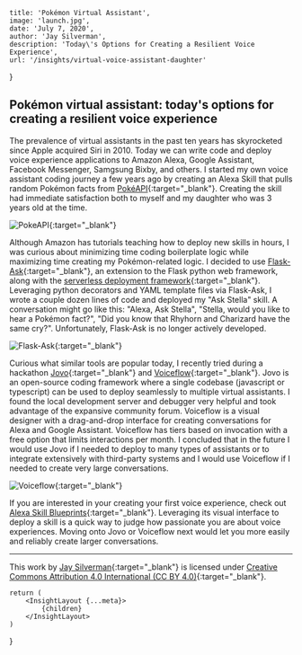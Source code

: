 
    title: 'Pokémon Virtual Assistant',
    image: 'launch.jpg',
    date: 'July 7, 2020',
    author: 'Jay Silverman',
    description: 'Today\'s Options for Creating a Resilient Voice Experience',
    url: '/insights/virtual-voice-assistant-daughter'
}

## Pokémon virtual assistant: today's options for creating a resilient voice experience  

The prevalence of virtual assistants in the past ten years has skyrocketed since Apple acquired Siri in 2010. Today we can write code and deploy voice experience applications to Amazon Alexa, Google Assistant, Facebook Messenger, Samgsung Bixby, and others. I started my own voice assistant coding journey a few years ago by creating an Alexa Skill that pulls random Pokémon facts from [PokéAPI](https://pokeapi.co/){:target="_blank"}. Creating the skill had immediate satisfaction both to myself and my daughter who was 3 years old at the time. 

![PokeAPI](/assets/insights/2020-07-07-virtual-voice-assistant-daughter/pokeapi.png){:target="_blank"}
 
Although Amazon has tutorials teaching how to deploy new skills in hours, I was curious about minimizing time coding boilerplate logic while maximizing time creating my Pokémon-related logic. I decided to use [Flask-Ask](https://github.com/johnwheeler/flask-ask){:target="_blank"}, an extension to the Flask python web framework, along with the [serverless deployment framework](https://www.serverless.com/){:target="_blank"}. Leveraging python decorators and YAML template files via Flask-Ask, I wrote a couple dozen lines of code and deployed my "Ask Stella" skill. A conversation might go like this: "Alexa, Ask Stella", "Stella, would you like to hear a Pokémon fact?", "Did you know that Rhyhorn and Charizard have the same cry?". Unfortunately, Flask-Ask is no longer actively developed.  

![Flask-Ask](/assets/insights/2020-07-07-virtual-voice-assistant-daughter/flask-ask.png){:target="_blank"}
 
Curious what similar tools are popular today, I recently tried during a hackathon [Jovo](https://www.jovo.tech/){:target="_blank"} and [Voiceflow](https://www.voiceflow.com/){:target="_blank"}. Jovo is an open-source coding framework where a single codebase (javascript or typescript) can be used to deploy seamlessly to multiple virtual assistants. I found the local development server and debugger very helpful and took advantage of the expansive community forum. Voiceflow is a visual designer with a drag-and-drop interface for creating conversations for Alexa and Google Assistant. Voiceflow has tiers based on invocation with a free option that limits interactions per month. I concluded that in the future I would use Jovo if I needed to deploy to many types of assistants or to integrate extensively with third-party systems and I would use Voiceflow if I needed to create very large conversations. 

![Voiceflow](/assets/insights/2020-07-07-virtual-voice-assistant-daughter/voiceflow.png){:target="_blank"}

If you are interested in your creating your first voice experience, check out [Alexa Skill Blueprints](https://blueprints.amazon.com/){:target="_blank"}. Leveraging its visual interface to deploy a skill is a quick way to judge how passionate you are about voice experiences. Moving onto Jovo or Voiceflow next would let you more easily and reliably create larger conversations. 

***

This work by [Jay Silverman](https://jaysilverman.net){:target="_blank"} is licensed under [Creative Commons Attribution 4.0 International (CC BY 4.0)](https://creativecommons.org/licenses/by/4.0/){:target="_blank"}.

    return (
        <InsightLayout {...meta}>
            {children}
        </InsightLayout>
    )
}
